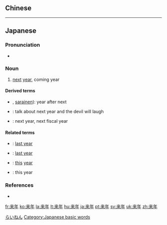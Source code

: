 {{also|來年}}
==Chinese==
{{zh-see|來年}}

----

==Japanese==
{{ja-kanjitab|らい|ねん|yomi=on}}

===Pronunciation===
* {{ja-pron|らいねん|y=o|acc=0|acc_ref=NHK}}

===Noun===
{{ja-noun|らいねん|kyu=來年}}

# [[next]] [[year]], coming year
#: {{ja-usex|'''来年'''は１７歳になる。|'''らいねん''' は じゅうなな さい に なる。|I'll be seventeen '''next year'''.}}

====Derived terms====
* {{ja-r|再来年|さらいねん}}, [[sarainen]]): year after next
* {{ja-r|来年の事を言うと鬼が笑う|らいねん の こと を いう と おに が わらう}}: talk about next year and the devil will laugh
* {{ja-r|来年度|らいねんど}}: next year, next fiscal year

====Related terms====
* {{ja-r|去年|きょねん}}: [[last year]]
* {{ja-r|昨年|さくねん}}: [[last year]]
* {{ja-r|今年|ことし}}: [[this]] [[year]]
* {{ja-r|本年|ほんねん}}: this year

===References===
* {{R:Shogakukan}}
<references/>

[[Category:ja:Time|らいねん]]
[[Category:Japanese basic words]]

[[fr:来年]]
[[ko:来年]]
[[la:来年]]
[[lt:来年]]
[[hu:来年]]
[[ja:来年]]
[[pt:来年]]
[[sv:来年]]
[[uk:来年]]
[[zh:来年]]